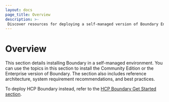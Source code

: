 ```yaml
---
layout: docs
page_title: Overview
description: >-
 Discover resources for deploying a self-managed version of Boundary Enterprise or Boundary Community Edition.
---
```


# Overview

This section details installing Boundary in a self-managed environment.
You can use the topics in this section to install the Community Edition or the Enterprise version of Boundary.
The section also includes reference architecture, system requirement recommendations, and best practices.

To deploy HCP Boundary instead, refer to the [HCP Boundary Get Started section](/boundary/docs/hcp/get-started/deploy-and-login).